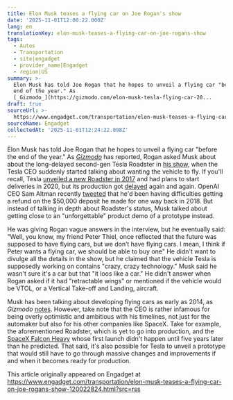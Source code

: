 ```yaml
---
title: Elon Musk teases a flying car on Joe Rogan's show
date: '2025-11-01T12:00:22.000Z'
lang: en
translationKey: elon-musk-teases-a-flying-car-on-joe-rogans-show
tags:
  - Autos
  - Transportation
  - site|engadget
  - provider_name|Engadget
  - region|US
summary: >-
  Elon Musk has told Joe Rogan that he hopes to unveil a flying car "before the
  end of the year." As
  [_Gizmodo_](https://gizmodo.com/elon-musk-tesla-flying-car-20...
draft: true
sourceUrl: >-
  https://www.engadget.com/transportation/elon-musk-teases-a-flying-car-on-joe-rogans-show-120022824.html?src=rss
sourceName: Engadget
collectedAt: '2025-11-01T12:24:22.098Z'
---
```

Elon Musk has told Joe Rogan that he hopes to unveil a flying car "before the end of the year." As [_Gizmodo_](https://gizmodo.com/elon-musk-tesla-flying-car-2000680264) has reported, Rogan asked Musk about about the long-delayed second-gen Tesla Roadster in [his show](https://www.youtube.com/watch?v=O4wBUysNe2k), when the Tesla CEO suddenly started talking about wanting the vehicle to fly. If you'll recall, Tesla [unveiled a new Roadster in 2017](https://www.engadget.com/2017-11-17-tesla-reveals-a-new-roadster-due-in-2020.html) and had plans to start deliveries in 2020, but its production got [delayed](https://www.engadget.com/tesla-roadster-delayed-until-2022-091648834.html) again and again. OpenAI CEO Sam Altman recently [tweeted](https://x.com/sama/status/1984023663642087831) that he'd been having difficulties getting a refund on the $50,000 deposit he made for one way back in 2018. But instead of talking in depth about Roadster's status, Musk talked about getting close to an "unforgettable" product demo of a prototype instead. 

He was giving Rogan vague answers in the interview, but he eventually said: "Well, you know, my friend Peter Thiel, once reflected that the future was supposed to have flying cars, but we don’t have flying cars. I mean, I think if Peter wants a flying car, we should be able to buy one" He didn't want to divulge all the details in the show, but he claimed that the vehicle Tesla is supposedly working on contains "crazy, crazy technology." Musk said he wasn't sure it's a car but that "it loos like a car." He didn't answer when Rogan asked if it had "retractable wings" or mentioned if the vehicle would be VTOL, or a Vertical Take-off and Landing, aircraft. 

Musk has been talking about developing flying cars as early as 2014, as _Gizmodo_ [notes](https://gizmodo.com/11-years-later-elon-musk-is-floating-the-flying-car-scam-again-2000645268). However, take note that the CEO is rather infamous for being overly optimistic and ambitious with his timelines, not just for the automaker but also for his other companies like SpaceX. Take for example, the aforementioned Roadster, which is yet to go into production, and the [SpaceX Falcon Heavy](https://www.engadget.com/2011-04-05-spacex-reveals-plans-for-worlds-most-powerful-rocket-the-falco.html) whose first launch didn't happen until five years later than he predicted. That said, it's also possible for Tesla to unveil a prototype that would still have to go through massive changes and improvements if and when it becomes ready for production. 

This article originally appeared on Engadget at https://www.engadget.com/transportation/elon-musk-teases-a-flying-car-on-joe-rogans-show-120022824.html?src=rss
